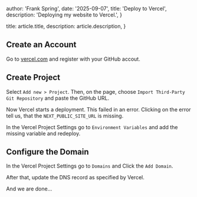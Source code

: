 
  author: 'Frank Spring',
  date: '2025-09-07',
  title: 'Deploy to Vercel',
  description: 'Deploying my website to Vercel.',
}

  title: article.title,
  description: article.description,
}


## Create an Account

Go to [vercel.com](https://vercel.com) and register with your GitHub accout.

## Create Project

Select `Add new > Project`. Then, on the page, choose `Import Third-Party Git Repository` and paste the GitHub URL. 

Now Vercel starts a deployment. This failed in an error. Clicking on the error tell us, that the `NEXT_PUBLIC_SITE_URL` is missing.

In the Vercel Project Settings go to `Environment Variables` and add the missing variable and redeploy.

## Configure the Domain

In the Vercel Project Settings go to `Domains` and Click the `Add Domain`.

After that, update the DNS record as specified by Vercel.

And we are done...